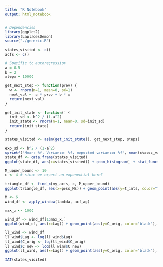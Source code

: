 ```yaml
---
title: "R Notebook"
output: html_notebook
---
```

```r
# Dependencies
library(ggplot2)
library(LaplacesDemon)
source("./generic.R")
```

```r
states_visited <- c()
acfs <- c()
```
```r
# Specific to autoregression 
a = 0.5
b = 2
steps = 10000

get_next_step <- function(prev) {
  w <- rnorm(n=1, mean=0, sd=1)
  next_val <- a * prev + b * w
  return(next_val)
}

get_init_state <- function() {
  init_sd <- b^2 / (1-a^2)
  init_state <- rnorm(n=1, mean=0, sd=init_sd)
  return(init_state)
}

states_visited <- asim(get_init_state(), get_next_step, steps)
```
```r
exp_sd <- b^2 / (1-a^2)
sprintf("Mean: %f, Variance: %f, expected variance: %f", mean(states_visited), sd(states_visited)^2, exp_sd)
state_df <- data.frame(states_visited)
ggplot(state_df, aes(x=states_visited)) + geom_histogram() + stat_function(fun = dnorm,args = with(state_df, c(mean = 0, sd=exp_sd)))
```

```r
M_upper_bound <- 10
c <- 4 # since we expect an exponential here?
```

```r
triangle_df <- find_m(my_acfs, c, M_upper_bound)
ggplot(triangle_df, aes(x=poss_Ms)) + geom_point(aes(y=t_ints, color="forestgreen"), size=0.75) + geom_line(aes(y=t_ints,color="forestgreen")) + geom_line(aes(y=poss_Ms, color="blue")) + ggtitle("Comparing M to c*Tau_int with c=6") + scale_color_manual(name = "", labels = c("M", "c*tau_int(M)"),values = c("forestgreen", "blue"))
```
```r
M <- 6
wind_df <- apply_window(lambda, acf_ag)
```
```r
max_x <- 1000

wind_df <- wind_df[1:max_x,]
ggplot(wind_df, aes(x=Lag)) + geom_point(aes(y=C_orig, color="black"), size=0.5) + geom_line(aes(y=C_orig, color="black")) + geom_point(aes(y=C_new, color="deeppink"), size=0.5) + geom_line(aes(y=C_new, color="deeppink")) +ggtitle("Triangle windowed C vs. Lag") + scale_color_manual(name = "", labels = c("Original", "New(Triangle)"),values = c("black", "deeppink")) + xlab("Lag") + ylab("C")

ll_wind <- wind_df
ll_wind$Lag <- log(ll_wind$Lag)
ll_wind$C_orig <- log(ll_wind$C_orig)
ll_wind$C_new <- log(ll_wind$C_new)
ggplot(ll_wind, aes(x=Lag)) + geom_point(aes(y=C_orig, color="black"), size=0.5) +  geom_line(aes(y=C_orig, color="black")) + geom_point(aes(y=C_new, color="deeppink"), size=0.5) + geom_line(aes(y=C_new, color="deeppink")) +ggtitle("Triangle windowed C vs. Lag(Log/Log)") + scale_color_manual(name = "", labels = c("Original", "New(Triangle)"),values = c("black", "deeppink")) + xlab("Log(Lag)") + ylab("Log(C)")
``` 
```r
IAT(states_visited)
```
